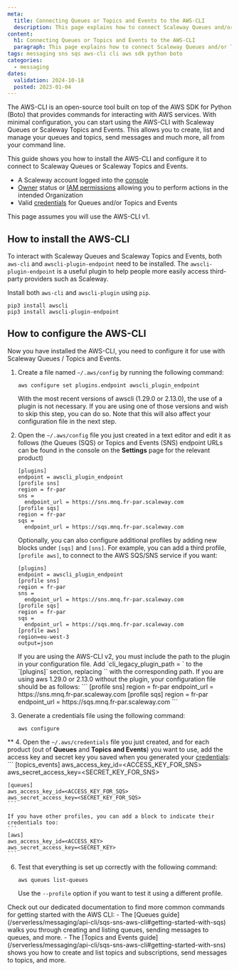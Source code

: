 ```yaml
---
meta:
  title: Connecting Queues or Topics and Events to the AWS-CLI
  description: This page explains how to connect Scaleway Queues and/or Topics and Events to the AWS-CLI
content:
  h1: Connecting Queues or Topics and Events to the AWS-CLI
  paragraph: This page explains how to connect Scaleway Queues and/or Topics and Events to the AWS-CLI
tags: messaging sns sqs aws-cli cli aws sdk python boto
categories:
  - messaging
dates:
  validation: 2024-10-18
  posted: 2023-01-04
---
```


The AWS-CLI is an open-source tool built on top of the AWS SDK for Python (Boto) that provides commands for interacting with AWS services. With minimal configuration, you can start using the AWS-CLI with Scaleway Queues or Scaleway Topics and Events. This allows you to create, list and manage your queues and topics, send messages and much more, all from your command line.

This guide shows you how to install the AWS-CLI and configure it to connect to Scaleway Queues or Scaleway Topics and Events.

<Macro id="requirements" />

- A Scaleway account logged into the [console](https://console.scaleway.com)
- [Owner](/identity-and-access-management/iam/concepts/#owner) status or [IAM permissions](/identity-and-access-management/iam/concepts/#permission) allowing you to perform actions in the intended Organization
- Valid [credentials](/serverless/messaging/how-to/create-credentials/) for Queues and/or Topics and Events

<Message type="note">
  This page assumes you will use the AWS-CLI v1. 
</Message>

## How to install the AWS-CLI

To interact with Scaleway Queues and Scaleway Topics and Events, both `aws-cli` and `awscli-plugin-endpoint` need to be installed. The `awscli-plugin-endpoint` is a useful plugin to help people more easily access third-party providers such as Scaleway.

Install both `aws-cli` and `awscli-plugin` using `pip`.

```
pip3 install awscli
pip3 install awscli-plugin-endpoint
```

## How to configure the AWS-CLI

Now you have installed the AWS-CLI, you need to configure it for use with Scaleway Queues / Topics and Events.

1. Create a file named `~/.aws/config` by running the following command:
    ```
    aws configure set plugins.endpoint awscli_plugin_endpoint
    ```

    <Message type="tip">
    With the most recent versions of awscli (1.29.0 or 2.13.0), the use of a plugin is not necessary. If you are using one of those versions and wish to skip this step, you can do so. Note that this will also affect your configuration file in the next step.
    </Message>

2. Open the `~/.aws/config` file you just created in a text editor and edit it as follows (the Queues (SQS) or Topics and Events (SNS) endpoint URLs can be found in the console on the **Settings** page for the relevant product)
    ```
    [plugins]
    endpoint = awscli_plugin_endpoint
    [profile sns]
    region = fr-par
    sns =
      endpoint_url = https://sns.mnq.fr-par.scaleway.com
    [profile sqs]
    region = fr-par
    sqs =
      endpoint_url = https://sqs.mnq.fr-par.scaleway.com
    ```

    Optionally, you can also configure additional profiles by adding new blocks under `[sqs]` and `[sns]`. For example, you can add a third profile, `[profile aws]`, to connect to the AWS SQS/SNS service if you want:

    ```
    [plugins]
    endpoint = awscli_plugin_endpoint
    [profile sns]
    region = fr-par
    sns =
      endpoint_url = https://sns.mnq.fr-par.scaleway.com
    [profile sqs]
    region = fr-par
    sqs =
      endpoint_url = https://sqs.mnq.fr-par.scaleway.com
    [profile aws]
    region=eu-west-3
    output=json
    ```

    <Message type="important">
      If you are using the AWS-CLI v2, you must include the path to the plugin in your configuration file. Add `cli_legacy_plugin_path = <path-to-plugin>` to the `[plugins]` section, replacing `<path-to-plugin>` with the corresponding path.
    </Message>

    <Message type="tip">
    If you are using aws 1.29.0 or 2.13.0 without the plugin, your configuration file should be as follows:
    ```
    [profile sns]
    region = fr-par
    endpoint_url = https://sns.mnq.fr-par.scaleway.com
    [profile sqs]
    region = fr-par
    endpoint_url = https://sqs.mnq.fr-par.scaleway.com
    ```
    </Message>


3. Generate a credentials file using the following command:
    ```
    aws configure
    ```
**
4. Open the `~/.aws/credentials` file you just created, and for each product (out of **Queues** and **Topics and Events**) you want to use, add the access key and secret key you saved when you generated your [credentials](/serverless/messaging/how-to/create-credentials/):
    ```
    [topics_events]
    aws_access_key_id=<ACCESS_KEY_FOR_SNS>
    aws_secret_access_key=<SECRET_KEY_FOR_SNS>

    [queues]
    aws_access_key_id=<ACCESS_KEY_FOR_SQS>
    aws_secret_access_key=<SECRET_KEY_FOR_SQS>
    ```

    If you have other profiles, you can add a block to indicate their credentials too:
    ```
    [aws]
    aws_access_key_id=<ACCESS_KEY>
    aws_secret_access_key=<SECRET_KEY>
    ```

6. Test that everything is set up correctly with the following command:
    ```
    aws queues list-queues
    ```

    Use the `--profile` option if you want to test it using a different profile.

<Message type="tip">
  Check out our dedicated documentation to find more common commands for getting started with the AWS CLI:
  - The [Queues guide](/serverless/messaging/api-cli/sqs-sns-aws-cli#getting-started-with-sqs) walks you through creating and listing queues, sending messages to queues, and more.
  - The [Topics and Events guide](/serverless/messaging/api-cli/sqs-sns-aws-cli#getting-started-with-sns) shows you how to create and list topics and subscriptions, send messages to topics, and more.
</Message>
